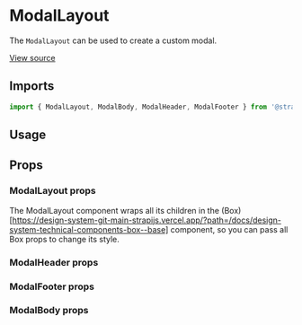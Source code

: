 

<Meta of={ModalLayoutStories} />

# ModalLayout

The `ModalLayout` can be used to create a custom modal.

[View source](https://github.com/strapi/design-system/tree/main/packages/design-system/src/ModalLayout)

## Imports

```js
import { ModalLayout, ModalBody, ModalHeader, ModalFooter } from '@strapi/design-system';
```

## Usage

<Canvas of={ModalLayoutStories.Base} />

## Props

### ModalLayout props

The ModalLayout component wraps all its children in the
(Box)\[https://design-system-git-main-strapijs.vercel.app/?path=/docs/design-system-technical-components-box--base]
component, so you can pass all Box props to change its style.

<TypeTable of={ModalLayout} />

### ModalHeader props

<TypeTable of={ModalHeader} />

### ModalFooter props

<TypeTable of={ModalFooter} />

### ModalBody props

<TypeTable of={ModalBody} />
